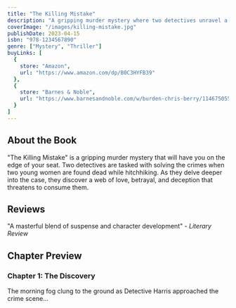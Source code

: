 ```yaml
---
title: "The Killing Mistake"
description: "A gripping murder mystery where two detectives unravel a web of love, betrayal, and deception following the deaths of two young hitchhikers."
coverImage: "/images/killing-mistake.jpg"
publishDate: 2023-04-15
isbn: "978-1234567890"
genre: ["Mystery", "Thriller"]
buyLinks: [
  {
    store: "Amazon",
    url: "https://www.amazon.com/dp/B0C3HYFB39"
  },
  {
    store: "Barnes & Noble",
    url: "https://www.barnesandnoble.com/w/burden-chris-berry/1146750552?ean=2940180837196"
  }
]
---
```


## About the Book

"The Killing Mistake" is a gripping murder mystery that will have you on the edge of your seat. Two detectives are tasked with solving the crimes when two young women are found dead while hitchhiking. As they delve deeper into the case, they discover a web of love, betrayal, and deception that threatens to consume them.

## Reviews

"A masterful blend of suspense and character development" - *Literary Review*

## Chapter Preview

### Chapter 1: The Discovery

The morning fog clung to the ground as Detective Harris approached the crime scene...



